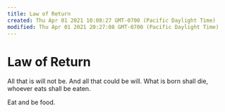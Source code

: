 ```yaml
---
title: Law of Return
created: Thu Apr 01 2021 10:08:27 GMT-0700 (Pacific Daylight Time)
modified: Thu Apr 01 2021 20:27:08 GMT-0700 (Pacific Daylight Time)
---
```


# Law of Return

All that is will not be. And all that could be will.
What is born shall die, whoever eats shall be eaten.

Eat and be food.

